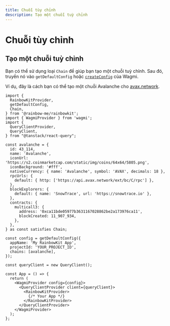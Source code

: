 ```yaml
---
title: Chuỗi tùy chỉnh
description: Tạo một chuỗi tuỳ chỉnh
---
```


# Chuỗi tùy chỉnh

## Tạo một chuỗi tuỳ chỉnh

Bạn có thể sử dụng loại `Chain` để giúp bạn tạo một chuỗi tuỳ chỉnh. Sau đó, truyền nó vào `getDefaultConfig` hoặc [`createConfig`](https://wagmi.sh/core/api/createConfig#createconfig) của Wagmi.

Ví dụ, đây là cách bạn có thể tạo một chuỗi Avalanche cho [avax.network](https://avax.network).

```tsx
import {
  RainbowKitProvider,
  getDefaultConfig,
  Chain,
} from '@rainbow-me/rainbowkit';
import { WagmiProvider } from 'wagmi';
import {
  QueryClientProvider,
  QueryClient,
} from "@tanstack/react-query";

const avalanche = {
  id: 43_114,
  name: 'Avalanche',
  iconUrl: 'https://s2.coinmarketcap.com/static/img/coins/64x64/5805.png',
  iconBackground: '#fff',
  nativeCurrency: { name: 'Avalanche', symbol: 'AVAX', decimals: 18 },
  rpcUrls: {
    default: { http: ['https://api.avax.network/ext/bc/C/rpc'] },
  },
  blockExplorers: {
    default: { name: 'SnowTrace', url: 'https://snowtrace.io' },
  },
  contracts: {
    multicall3: {
      address: '0xca11bde05977b3631167028862be2a173976ca11',
      blockCreated: 11_907_934,
    },
  },
} as const satisfies Chain;

const config = getDefaultConfig({
  appName: 'My RainbowKit App',
  projectId: 'YOUR_PROJECT_ID',
  chains: [avalanche],
});

const queryClient = new QueryClient();

const App = () => {
  return (
    <WagmiProvider config={config}>
      <QueryClientProvider client={queryClient}>
        <RainbowKitProvider>
          {/* Your App */}
        </RainbowKitProvider>
      </QueryClientProvider>
    </WagmiProvider>
  );
};
```
